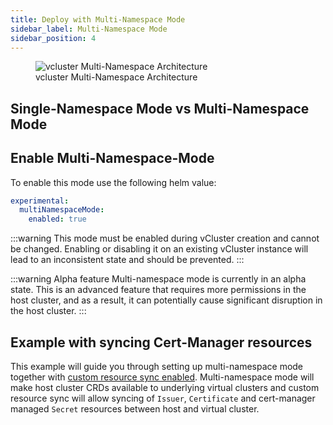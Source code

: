 ```yaml
---
title: Deploy with Multi-Namespace Mode
sidebar_label: Multi-Namespace Mode
sidebar_position: 4
---
```




<figure>
  <img src="/docs/media/diagrams/vcluster-multinamespace-architecture.svg" alt="vcluster Multi-Namespace Architecture" />
  <figcaption>vcluster Multi-Namespace Architecture</figcaption>
</figure>


<MultiNamespaceModeExplanation />

## Single-Namespace Mode vs Multi-Namespace Mode

<SingleVsMultiNamespace />

## Enable Multi-Namespace-Mode

To enable this mode use the following helm value:

```yaml {"excludeFromRunAll": "true"}
experimental:
  multiNamespaceMode:
    enabled: true
```

:::warning This mode must be enabled during vCluster creation and cannot be changed.
Enabling or disabling it on an existing vCluster instance will lead to an inconsistent state and should be prevented.
:::

:::warning Alpha feature
Multi-namespace mode is currently in an alpha state. This is an advanced feature that requires more permissions in the host cluster, and as a result, it can potentially cause significant disruption in the host cluster.
:::

## Example with syncing Cert-Manager resources

<ProAdmonition/>

<CertManagerExample />

This example will guide you through setting up multi-namespace mode together with [custom resource sync enabled](/vcluster/configure/vcluster-yaml/sync/to-host/advanced/custom-resources). Multi-namespace mode will make host cluster CRDs available to underlying virtual clusters and custom resource sync will allow syncing of `Issuer`, `Certificate` and cert-manager managed `Secret` resources between host and virtual cluster.



